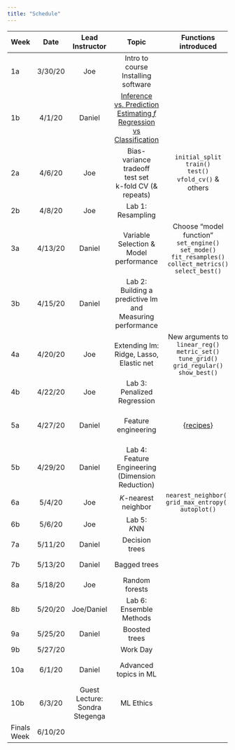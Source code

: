 ```yaml
---
title: "Schedule"
---
```


| **Week** |  **Date**   | **Lead Instructor**            |           **Topic**                                                          |                          **Functions introduced**                                                                             |         **Assigned**         |           **Due**       |       **Reading**                         |
| :------- | :---------: | :----------------------------: | :--------------------------------------------------------------------------: | :---------------------------------------------------------------------------------------------------------------------------: | :--------------------------: | :---------------------: | :---------------------------------------: |
|     1a   |     3/30/20 |              Joe               |                    Intro to course<br/>Installing software                   |                                                                                                                               | Final <br/>Get to know data  |                         | [HML Ch. 1](https://bradleyboehmke.github.io/HOML/intro.html) |
|     1b   |     4/1/20  |             Daniel             |  [Inference vs. Prediction<br/>Estimating $f$<br/>Regression vs Classification](slides/w1p2-inf-v-pred.html)|                                                                                                |                              |                         | [APM: Ch. 1](https://canvas.uoregon.edu/files/8215106/download?download_frd=1)<br/>[ISLR: Ch. 2.1](https://canvas.uoregon.edu/files/8215162/download?download_frd=1)|
|     2a   |     4/6/20  |              Joe               |         Bias-variance tradeoff<br/>test set<br/>k-fold CV (& repeats)        |  `initial_split`<br/>`train()`<br/>`test()`<br/>`vfold_cv()` & others                                                         |                              |                         | [ISLR: Ch. 2.2](https://canvas.uoregon.edu/files/8215189/download?download_frd=1)<br/>[ISLR: Ch 5.1](https://canvas.uoregon.edu/files/8216177/download?download_frd=1)|
|     2b   |     4/8/20  |              Joe               |  Lab 1: <br/>Resampling 							                                       |                                                                               	                                               |           Lab 1              |                         |                                           |
|     3a   |     4/13/20 |             Daniel             |                  Variable Selection & <br/>Model performance                 |  Choose “model function”<br/>`set_engine()`<br/>`set_mode()`<br/>`fit_resamples()`<br/>`collect_metrics()`<br/>`select_best()`|                              |                         | [ISLR: Ch. 6.1](https://canvas.uoregon.edu/files/8216183/download?download_frd=1)<br/> [APM: Ch. 5](https://canvas.uoregon.edu/files/8215118/download?download_frd=1)<br/>[APM: Ch. 11](https://canvas.uoregon.edu/files/8216188/download?download_frd=1) |
|     3b   |     4/15/20 |             Daniel             |            Lab 2: <br/>Building a predictive lm and Measuring performance    |                                                                                                                        	     |           Lab 2              |      Lab 1              | [HML: Ch. 4](https://bradleyboehmke.github.io/HOML/linear-regression.html) <br/>[APM: Ch. 6.1 & 6.2](https://canvas.uoregon.edu/files/8215122/download?download_frd=1) |
|     4a   |     4/20/20 |              Joe               |                  Extending lm: Ridge, Lasso, Elastic net                     |  New arguments to `linear_reg()`<br/>`metric_set()`<br/>`tune_grid()`<br/>`grid_regular()`<br/>`show_best()`                  |                              |                         | [HML: Ch. 6](https://bradleyboehmke.github.io/HOML/regularized-regression.html) <br/>[APM: Ch. 6.4](https://canvas.uoregon.edu/files/8215128/download?download_frd=1) |
|     4b   |     4/22/20 |              Joe               |                         Lab 3:<br/>Penalized Regression                      |                                                                                                                             	 |           Lab 3              |      Lab 2              |                                           |
|     5a   |     4/27/20 |             Daniel             |                              Feature engineering                             |  [{recipes}](https://tidymodels.github.io/recipes/)                                                                           |                              |                         | [FE: Ch. 1](http://www.feat.engineering/intro-intro.html)<br/> [HML: Ch. 3](https://bradleyboehmke.github.io/HOML/engineering.html) |
|     5b   |     4/29/20 |             Daniel             |              Lab 4: <br/>Feature Engineering (Dimension Reduction)           |                                                                                                                               |           Lab 4              |Lab 3<br/>Preliminary Fit 1    |                                           |
|     6a   |     5/4/20  |              Joe               |                             *K*-nearest neighbor                             |       `nearest_neighbor()`<br/>`grid_max_entropy()`<br/>`autoplot()`                                                          |                              |                         | [HML: Ch. 8](https://bradleyboehmke.github.io/HOML/knn.html) |
|     6b   |     5/6/20  |              Joe               |                  Lab 5: <br/> *K*NN                                          |                                                                                                                               |           Lab 5              |      Lab 4                   |                                           |
|     7a   |     5/11/20 |             Daniel             |                                Decision trees                                |                                                                                                                               |                              |                         |[HML: Ch. 9](https://bradleyboehmke.github.io/HOML/DT.html) |
|     7b   |     5/13/20 |             Daniel             |                                 Bagged trees                                 |                                                                                                                               |                              |      Lab 5                   |[HML: Ch. 10](https://bradleyboehmke.github.io/HOML/bagging.html) |
|     8a   |     5/18/20 |              Joe               |                                Random forests                                |                                                                                                                               |                              |                         |[HML: Ch. 11 ](https://bradleyboehmke.github.io/HOML/random-forest.html) |
|     8b   |     5/20/20 |           Joe/Daniel           |             Lab 6: <br/> Ensemble Methods                                    |                                                                                                                               |           Lab 6              |    Preliminary Fit 2    |                                           |
|     9a   |     5/25/20 |             Daniel             |                                 Boosted trees                                |                                                                                                                               |                              |                         |[HML Ch. 12](https://bradleyboehmke.github.io/HOML/gbm.html) |
|     9b   |     5/27/20 |                                |                                   Work Day                                   |                                                                                                                               |                              |      Lab 6              |                                           |
|     10a  |     6/1/20  |             Daniel             |                             Advanced topics in ML                            |                                                                                                                               |                              |                         |                [HML Ch. 13](https://bradleyboehmke.github.io/HOML/deep-learning.html) & [15](https://bradleyboehmke.github.io/HOML/stacking.html) |
|     10b  |     6/3/20  | Guest Lecture: Sondra Stegenga |                                   ML Ethics                                  |                                                                                                                               |                              |                         |[Floridi & Taddeo (2016)](https://royalsocietypublishing.org/doi/full/10.1098/rsta.2016.0360) |
| Finals Week | 6/10/20  |                                |                                                                              |                                                                                                                               |                              | Final Project           |                                           |